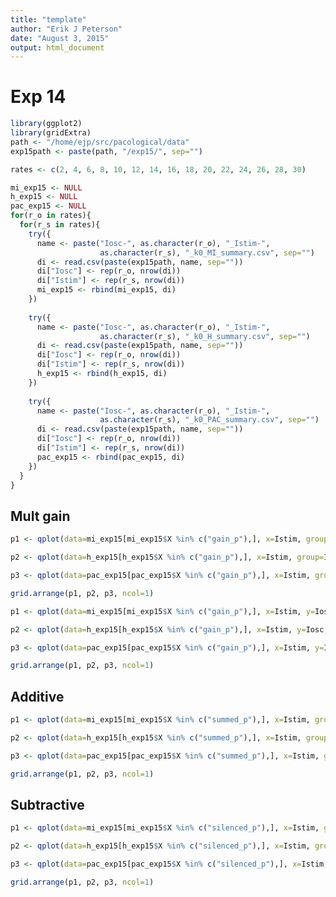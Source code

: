 ```yaml
---
title: "template"
author: "Erik J Peterson"
date: "August 3, 2015"
output: html_document
---
```


# Exp 14

```r
library(ggplot2)
library(gridExtra)
path <- "/home/ejp/src/pacological/data"
exp15path <- paste(path, "/exp15/", sep="")

rates <- c(2, 4, 6, 8, 10, 12, 14, 16, 18, 20, 22, 24, 26, 28, 30)

mi_exp15 <- NULL
h_exp15 <- NULL
pac_exp15 <- NULL
for(r_o in rates){
  for(r_s in rates){
    try({
      name <- paste("Iosc-", as.character(r_o), "_Istim-", 
                    as.character(r_s), "_k0_MI_summary.csv", sep="")
      di <- read.csv(paste(exp15path, name, sep=""))
      di["Iosc"] <- rep(r_o, nrow(di))
      di["Istim"] <- rep(r_s, nrow(di))
      mi_exp15 <- rbind(mi_exp15, di)  
    }) 
    
    try({
      name <- paste("Iosc-", as.character(r_o), "_Istim-", 
                    as.character(r_s), "_k0_H_summary.csv", sep="")
      di <- read.csv(paste(exp15path, name, sep=""))
      di["Iosc"] <- rep(r_o, nrow(di))
      di["Istim"] <- rep(r_s, nrow(di))
      h_exp15 <- rbind(h_exp15, di)  
    }) 
    
    try({
      name <- paste("Iosc-", as.character(r_o), "_Istim-", 
                    as.character(r_s), "_k0_PAC_summary.csv", sep="")
      di <- read.csv(paste(exp15path, name, sep=""))
      di["Iosc"] <- rep(r_o, nrow(di))
      di["Istim"] <- rep(r_s, nrow(di))
      pac_exp15 <- rbind(pac_exp15, di)  
    }) 
  }
}
```


## Mult gain

```r
p1 <- qplot(data=mi_exp15[mi_exp15$X %in% c("gain_p"),], x=Istim, group=Iosc, color=Iosc, y=mean, geom="line") + theme_bw() + xlim(1,30) + xlab("") + ylab("MI") + stat_summary(data=mi_exp15[mi_exp15$X %in% c("stim_p"),], aes(x=Istim, y=mean), geom="line", fun.y=mean, color="red")

p2 <- qplot(data=h_exp15[h_exp15$X %in% c("gain_p"),], x=Istim, group=Iosc, color=Iosc, y=mean, geom="line") + theme_bw() + xlim(1,30) + xlab("") + ylab("H") + stat_summary(data=h_exp15[h_exp15$X %in% c("stim_p"),], aes(x=Istim, y=mean), geom="line", fun.y=mean, color="red")

p3 <- qplot(data=pac_exp15[pac_exp15$X %in% c("gain_p"),], x=Istim, group=Iosc, color=Iosc, y=mean, geom="line") + theme_bw() + xlim(1,30) + xlab("Istim") + ylab("PAC") + stat_summary(data=pac_exp15[pac_exp15$X %in% c("stim_p"),], aes(x=Istim, y=mean), geom="line", fun.y=mean, color="red")

grid.arrange(p1, p2, p3, ncol=1)
```

```r
p1 <- qplot(data=mi_exp15[mi_exp15$X %in% c("gain_p"),], x=Istim, y=Iosc, fill=mean, geom="tile") + theme_minimal() + ggtitle("MI")

p2 <- qplot(data=h_exp15[h_exp15$X %in% c("gain_p"),], x=Istim, y=Iosc, fill=mean, geom="tile") + theme_minimal() + ggtitle("H")

p3 <- qplot(data=pac_exp15[pac_exp15$X %in% c("gain_p"),], x=Istim, y=Iosc, fill=mean, geom="tile") + theme_minimal() + ggtitle("PAC")

grid.arrange(p1, p2, p3, ncol=1)
```

## Additive

```r
p1 <- qplot(data=mi_exp15[mi_exp15$X %in% c("summed_p"),], x=Istim, group=Iosc, color=Iosc, y=mean, geom="line") + theme_bw() + xlim(1,30) + xlab("") + ylab("MI") + stat_summary(data=mi_exp15[mi_exp15$X %in% c("stim_p"),], aes(x=Istim, y=mean), geom="line", fun.y=mean, color="red")

p2 <- qplot(data=h_exp15[h_exp15$X %in% c("summed_p"),], x=Istim, group=Iosc, color=Iosc, y=mean, geom="line") + theme_bw() + xlim(1,30) + xlab("") + ylab("H") + stat_summary(data=h_exp15[h_exp15$X %in% c("stim_p"),], aes(x=Istim, y=mean), geom="line", fun.y=mean, color="red")

p3 <- qplot(data=pac_exp15[pac_exp15$X %in% c("summed_p"),], x=Istim, group=Iosc, color=Iosc, y=mean, geom="line") + theme_bw() + xlim(1,30) + xlab("Istim") + ylab("PAC") + stat_summary(data=pac_exp15[pac_exp15$X %in% c("stim_p"),], aes(x=Istim, y=mean), geom="line", fun.y=mean, color="red")

grid.arrange(p1, p2, p3, ncol=1)
```


## Subtractive

```r
p1 <- qplot(data=mi_exp15[mi_exp15$X %in% c("silenced_p"),], x=Istim, group=Iosc, color=Iosc, y=mean, geom="line") + theme_bw() + xlim(1,30) + xlab("") + ylab("MI") + stat_summary(data=mi_exp15[mi_exp15$X %in% c("stim_p"),], aes(x=Istim, y=mean), geom="line", fun.y=mean, color="red")

p2 <- qplot(data=h_exp15[h_exp15$X %in% c("silenced_p"),], x=Istim, group=Iosc, color=Iosc, y=mean, geom="line") + theme_bw() + xlim(1,30) + xlab("") + ylab("H") + stat_summary(data=h_exp15[h_exp15$X %in% c("stim_p"),], aes(x=Istim, y=mean), geom="line", fun.y=mean, color="red")

p3 <- qplot(data=pac_exp15[pac_exp15$X %in% c("silenced_p"),], x=Istim, group=Iosc, color=Iosc, y=mean, geom="line") + theme_bw() + xlim(1,30) + xlab("Istim") + ylab("PAC") + stat_summary(data=pac_exp15[pac_exp15$X %in% c("stim_p"),], aes(x=Istim, y=mean), geom="line", fun.y=mean, color="red")

grid.arrange(p1, p2, p3, ncol=1)
```
